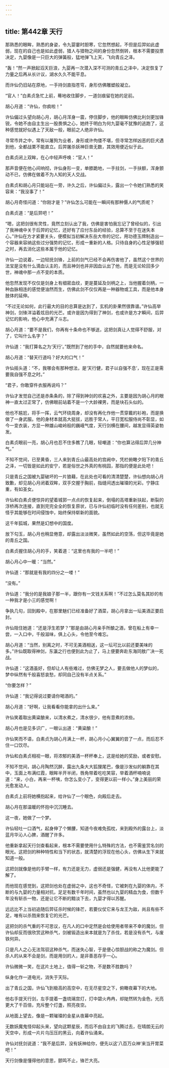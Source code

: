 ```yaml
---
---
---
```

title: 第442章 天行
---





那熟悉的眼眸，熟悉的身姿，令九婴霎时胆寒，它忽然想起，不但是后羿如此虚弱，现在的自己也是如此虚弱，猎人与猎物之间的身份忽然倒转，根本不需要投票决定，九婴像是一只巨大的弹簧般，猛地弹飞上天，飞向青丘之泽。

“轰！”然一声掀起滔天巨浪，九婴再一次潜入深不可测的青丘之泽中，决定恢复了力量之后再从长计议，湖水久久不能平息。

而许仙仍旧站在原地，一手持剑直指苍穹，身形仿佛雕塑般凝立。

“官人！”白素贞急忙上前，蓦地收住脚步，一道剑痕留在她的足前。

胡心月道：“许仙，你疯啦！”

许仙偏过头望向胡心月，胡心月浑身一震，停住脚步，他的眼眸仿佛比利剑更加锋锐，令她不由自主生出一股畏惧之心，她终于明白为何九婴毫不犹豫的逃跑了，这种感觉就好似遇上了天敌一般，眼前之人绝非许仙。

寻常市井之中，常有以屠狗为业者，身形或许佝偻不堪，但寻常怎样凶恶的巨犬遇到他，全都战栗不能直立。后羿屠杀妖神巨兽无数，其效用便近似于此。

白素贞闭上双眸，在心中轻声呼唤：“官人！”

那声音便在他心间响彻，许仙身形一变，单膝跪地，一手拄剑，一手扶额，浑身颤动不已，仿佛在做着不为人知的天人交战。

白素贞和胡心月只能站在一旁，许久之后，许仙偏过头，露出一个令她们熟悉的笑容来：“我没事了！”

胡心月奇怪问道：“你刚才是？”许仙怎么可能在一瞬间有那种慑人的气质呢？

白素贞道：“是后羿吧！”

“嗯，这把剑很有灵性，竟然立刻认出了我，仿佛是害怕我忘记了曾经似的，引出了我神魂中关于后羿的记忆，还好有了应付东岳的经验，总算不至于在迷失本心。”许仙在方才紧要关头，便模拟当初解决东岳大帝的记忆，用功德玉牌制造出一个容器来容纳这些过分强势的记忆，形成一重新的人格。只待自身的心性足够强韧之时，再去消化这些本属于他的记忆。

许仙一边说着，一边轻抚剑锋，上前的剑气已经不会再伤害他了，虽然这个世界的法宝是没有什么滴血认主的，而且神剑也并非因血认出了他，而是无论轮回多少世，神魂中那一点不变的本质。

他忽然发现不仅仅是剑身上有细密血纹，更是蔓延及剑柄之上，当他握着剑柄，一种血脉相连的感觉便油然而生，仿佛此剑不仅仅再是一种器物或工具，而是他本身肢体的延伸。

“不过无论如何，此行最大的目的总算是达到了，玄机的卦果然很靠谱。”许仙高举神剑，剑锋洋溢着炫目的光芒。或许是因为得到了神剑，也或许是方才瞬间，后羿记忆的影响，他心中充满了斗志。

胡心月道：“要不是我们，你再有十条命也不够送，这把剑真让人觉得不舒服，对了，它叫什么名字？”

许仙道：“我打算名之为‘天行’。”既然到了他的手中，自然就要他来命名。

胡心月道：“替天行道吗？好大的口气！”

许仙摇头道：“不，我哪会有那种想法，是‘天行健，君子以自强不息’，现在正是需要我自强不息之时。”

“君子，你敢穿件衣服再说吗？”

许仙才发觉自己还是赤条条的，除了得到神剑的欢喜之外，主要是因为胡心月的眼神一直太过正常了，仿佛眼前站着不是一个大龄裸男，而是块石头似的。

他也不尴尬，将手一挥，云气环绕周身，却没有再化作他一贯穿戴的衫袍，而是换做了一身武服。他的身材本就高大挺拔，远胜于常人，平日宽松服侍尚不彰显，如今一变衣装，方显一种雄山峻岭般的巍峨气度，天行剑横在腰间，越发显得英姿勃发。

白素贞眼前一亮，胡心月也忍不住多瞧了几眼，轻嘲道：“你也算沾得后羿几分神气。”

不知不觉间，已至黄昏，三人来到青丘山最高处的宫阙中，凭栏俯瞰夕阳下的青丘之泽，一切皆是如此的安宁，若是俗世之外真的有桃园，那指的便是此处吧！

只是青丘之国被九婴破坏的一片狼藉，在此处也可看的清清楚楚，许仙想向胡心月致歉，却见胡心月闭着双眸，双手交握于胸前，指缝间透出璀璨的光彩。宁静庄重，有如圣女。

许仙和白素贞便惊异的望着城郭一点点的恢复起来，倒塌的高塔重新扶起，断裂的浮桥再次连接，直到完完全全的恢复原状，已与许仙初临时没有任何差别，也就无怪乎其能够在时间侵蚀中，始终保持崭新的面貌。

这千年狐城，果然是幻想中的国度。

放下勾玉，胡心月也稍显倦意，却露出淡淡微笑，虽然如此的空荡，但这毕竟是她的青丘之国。

白素贞握住胡心月的手，笑着道：“这里也有我的一半吧！”

胡心月心中一暖：“当然。”

许仙道：“那就是有我的四分之一喽！”

“没有。”

许仙道：“我分的是我娘子那一半，跟你有一文钱关系啊！”不过怎么莫名其妙的有一种我才是小三的感觉啊！

争执几句，回到殿中，在那里魅们已经准备好了酒菜，胡心月拿出一坛美酒正要启封。

许仙阻住她道：“还是浮生若梦？”那是由胡心月亲手所酿之酒，曾在船上有幸一尝，一入口中，千般滋味，俱上心头，令他至今难忘。

胡心月道：“当然，别离之时，不可无美酒相送，这一坛可比以前还要美味的多。”许仙既取得神剑，东瀛之行也便到此为止了，马上便要奔赴东海同敖广决一死战。

许仙道：“这酒虽好，但却让人有些难过，仿佛无梦之人，要去做他人的梦似的，梦中纵然有千般喜怒哀愁，却同自己没有半点关系。”

“你要怎样？”

许仙道：“我记得说过要请你喝酒的。”

胡心月道：“好啊，让我看看你能拿的出什么来。”

许仙笑着取出黄粱酿来，以清水煮之，清水很少，他有意煮的浓些。

胡心月也是见多识广，一眼认出道：“黄粱酿！”

许仙笑而不语，白素贞为胡心月满上一杯，胡心月小心翼翼的尝了一点，而后忍不住一口饮尽。

许仙和白素贞相视一眼，将浓郁的美酒一杯杯奉上，这是给她的奖励，或者安慰。

不知不觉间，胡心月陶然沉醉，露出九条大大狐狸尾巴，像是沙发似的躺靠在其中，玉面上布满红霞，眼眸半开半闭，唇角带着吃吃笑容，举着酒杯喃喃说道：“来，小白，再来一杯咦，你怎么变小了，变得更以前一样小。”身上美丽的荣光愈发动人。

白素贞上前将她横抱起来，给许仙了一个眼色，向殿后走去。

胡心月在那温暖的怀抱中沉沉睡去。

这一夜，她做了一个梦。

许仙轻吐一口酒气，起身伸了个懒腰，知道今夜难免孤枕，来到殿外的露台上，淡蓝月华沁人心脾，酒醒了许多。

他重新拿起天行剑查看起来，根本不需要使用什么特殊的方法，也不需鉴赏名剑的眼光。这把剑的种种特性和当下的状态，就清楚的浮现在他心头，仿佛从生下来就知道一般。

这把剑就像是他的手臂一样，有力还是无力，虚弱还是强健，再没有人比他更能了解了。

而他现在感觉到，这把剑也处在虚弱之中，这也不奇怪，它被刺在九婴的体内，不断的与九婴的力量相对抗，足足有数千年时间，虽然也以九婴的精血为食，但数千年没有斩杀一物，还是让它不断的黯淡下去，九婴才得以苏醒。

远远比不上当初追随后羿征杀时候的锋芒，若要仪仗它来与龙王为敌，尚且有些不足，唯有以杀戮来恢复它的光芒。

这把剑的杀气重的不可思议，在凡人的口中定然是会给使用者带来不幸的魔剑，但许仙却反而很欣赏这种杀气，剑被锻造出来本就是为了杀伐，若是没有杀气，与废铁何异。

只是凡人之心无法驾驭这种杀气，而迷失心智，于是便心惊胆战的称之为魔剑。但杀人的从来不会是剑，而是用剑的人，是非善恶存乎一心。

许仙微微一笑，在这片土地上，值得一斩之物，不是数不胜数吗？

纵身化作一道电光，消失于天际。

出了青丘之国，许仙飞到极高的高空中，在无尽星空之下，俯瞰夜幕下的大地。

他右手提天行剑，左手提着一盏琉璃宫灯，灯中碧火冉冉，却陡然转为金色，光亮更大了千百倍，充斥整个灯盏，照亮夜空。

从地面上望去，像是一颗璀璨的金星从夜幕中亮起。

无数妖魔鬼怪仰起头来，望向这颗星辰，而后不由自主的飞腾过去，在晴朗无云的天空中，形成一片片乌压压的黑云，向着许仙涌来。

许仙对抚剑说道：“我不是后羿，没有妖神给你，便先以这‘八百万众神’来当开胃菜吧！”

天行剑像是懂得他的意思，颤鸣不止，锋芒大亮。